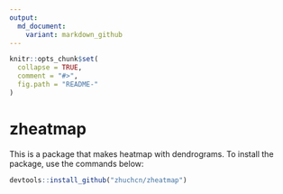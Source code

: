 ```yaml
---
output:
  md_document:
    variant: markdown_github
---
```


<!-- README.md is generated from README.Rmd. Please edit that file -->

```r
knitr::opts_chunk$set(
  collapse = TRUE,
  comment = "#>",
  fig.path = "README-"
)
```

# zheatmap

This is a package that makes heatmap with dendrograms. To install the package, use the commands below:

```r
devtools::install_github("zhuchcn/zheatmap")
```
